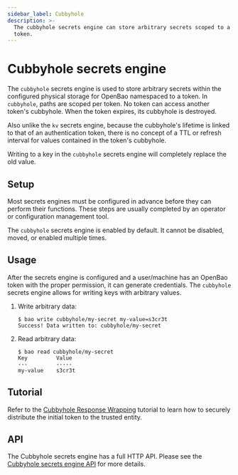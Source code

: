 ```yaml
---
sidebar_label: Cubbyhole
description: >-
  The cubbyhole secrets engine can store arbitrary secrets scoped to a single
  token.
---
```


# Cubbyhole secrets engine

The `cubbyhole` secrets engine is used to store arbitrary secrets within the
configured physical storage for OpenBao namespaced to a token. In `cubbyhole`,
paths are scoped per token. No token can access another token's cubbyhole. When
the token expires, its cubbyhole is destroyed.

Also unlike the `kv` secrets engine, because the cubbyhole's lifetime is
linked to that of an authentication token, there is no concept of a TTL or
refresh interval for values contained in the token's cubbyhole.

Writing to a key in the `cubbyhole` secrets engine will completely replace the
old value.

## Setup

Most secrets engines must be configured in advance before they can perform their
functions. These steps are usually completed by an operator or configuration
management tool.

The `cubbyhole` secrets engine is enabled by default. It cannot be disabled,
moved, or enabled multiple times.

## Usage

After the secrets engine is configured and a user/machine has an OpenBao token with
the proper permission, it can generate credentials. The `cubbyhole` secrets
engine allows for writing keys with arbitrary values.

1. Write arbitrary data:

   ```text
   $ bao write cubbyhole/my-secret my-value=s3cr3t
   Success! Data written to: cubbyhole/my-secret
   ```

1. Read arbitrary data:

   ```text
   $ bao read cubbyhole/my-secret
   Key         Value
   ---         -----
   my-value    s3cr3t
   ```

## Tutorial

Refer to the [Cubbyhole Response Wrapping](/tutorials/secrets-management/cubbyhole-response-wrapping)
tutorial to learn how to securely distribute the initial token to the trusted entity.

## API

The Cubbyhole secrets engine has a full HTTP API. Please see the
[Cubbyhole secrets engine API](/api-docs/secret/cubbyhole) for more
details.

